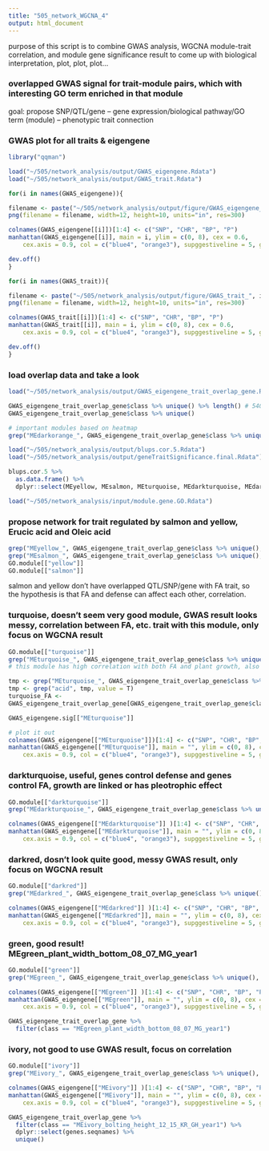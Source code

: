 ```yaml
---
title: "505_network_WGCNA_4"
output: html_document
---
```


purpose of this script is to combine GWAS analysis, WGCNA module-trait correlation, and module gene significance result to come up with biological interpretation, plot, plot, plot... 

### overlapped GWAS signal for trait-module pairs, which with interesting GO term enriched in that module 

goal: propose SNP/QTL/gene -- gene expression/biological pathway/GO term (module) -- phenotypic trait connection 

### GWAS plot for all traits & eigengene 
```r
library("qqman")

load("~/505/network_analysis/output/GWAS_eigengene.Rdata")
load("~/505/network_analysis/output/GWAS_trait.Rdata")

for(i in names(GWAS_eigengene)){ 

filename <- paste("~/505/network_analysis/output/figure/GWAS_eigengene_", i, ".png",  sep = "")
png(filename = filename, width=12, height=10, units="in", res=300)

colnames(GWAS_eigengene[[i]])[1:4] <- c("SNP", "CHR", "BP", "P")
manhattan(GWAS_eigengene[[i]], main = i, ylim = c(0, 8), cex = 0.6,
    cex.axis = 0.9, col = c("blue4", "orange3"), supggestiveline = 5, genomewideline = F)

dev.off()
}

for(i in names(GWAS_trait)){ 

filename <- paste("~/505/network_analysis/output/figure/GWAS_trait_", i, ".png",  sep = "")
png(filename = filename, width=12, height=10, units="in", res=300)

colnames(GWAS_trait[[i]])[1:4] <- c("SNP", "CHR", "BP", "P")
manhattan(GWAS_trait[[i]], main = i, ylim = c(0, 8), cex = 0.6,
    cex.axis = 0.9, col = c("blue4", "orange3"), supggestiveline = 5, genomewideline = F)

dev.off()
}
```

### load overlap data and take a look 
```r
load("~/505/network_analysis/output/GWAS_eigengene_trait_overlap_gene.Rdata")

GWAS_eigengene_trait_overlap_gene$class %>% unique() %>% length() # 540 
GWAS_eigengene_trait_overlap_gene$class %>% unique() 

# important modules based on heatmap 
grep("MEdarkorange_", GWAS_eigengene_trait_overlap_gene$class %>% unique(), value = T) # flower eQTL, don't need to pay much attention to this 

load("~/505/network_analysis/output/blups.cor.5.Rdata")
load("~/505/network_analysis/output/geneTraitSignificance.final.Rdata")

blups.cor.5 %>% 
  as.data.frame() %>% 
  dplyr::select(MEyellow, MEsalmon, MEturquoise, MEdarkturquoise, MEdarkred, MEgreen, MEivory)

load("~/505/network_analysis/input/module.gene.GO.Rdata")
```

### propose network for trait regulated by salmon and yellow, Erucic acid and Oleic acid 
```r
grep("MEyellow_", GWAS_eigengene_trait_overlap_gene$class %>% unique(), value = T) # Erucic acid/ Oleic acid 
grep("MEsalmon_", GWAS_eigengene_trait_overlap_gene$class %>% unique(), value = T) # Erucic acid/ Oleic acid 
GO.module[["yellow"]]
GO.module[["salmon"]] 
```

salmon and yellow don't have overlapped QTL/SNP/gene with FA trait, so the hypothesis is that FA and defense can affect each other, correlation. 

### turquoise, doesn't seem very good module, GWAS result looks messy, correlation between FA, etc. trait with this module, only focus on WGCNA result    
```r
GO.module[["turquoise"]]
grep("MEturquoise_", GWAS_eigengene_trait_overlap_gene$class %>% unique(), value = T) ### 
# this module has high correlation with both FA and plant growth, also has overlapped QTL with many trait, 24 

tmp <- grep("MEturquoise_", GWAS_eigengene_trait_overlap_gene$class %>% unique(), value = T) 
tmp <- grep("acid", tmp, value = T) 
turquoise_FA <- 
GWAS_eigengene_trait_overlap_gene[GWAS_eigengene_trait_overlap_gene$class %in% tmp,] 

GWAS_eigengene.sig[["MEturquoise"]] 

# plot it out 
colnames(GWAS_eigengene[["MEturquoise"]])[1:4] <- c("SNP", "CHR", "BP", "P")
manhattan(GWAS_eigengene[["MEturquoise"]], main = "", ylim = c(0, 8), cex = 0.6,
    cex.axis = 0.9, col = c("blue4", "orange3"), supggestiveline = 5, genomewideline = F)
```

### darkturquoise, useful, genes control defense and genes control FA, growth are linked or has pleotrophic effect
```r
GO.module[["darkturquoise"]]
grep("MEdarkturquoise_", GWAS_eigengene_trait_overlap_gene$class %>% unique(), value = T) ### 

colnames(GWAS_eigengene[["MEdarkturquoise"]] )[1:4] <- c("SNP", "CHR", "BP", "P")
manhattan(GWAS_eigengene[["MEdarkturquoise"]], main = "", ylim = c(0, 8), cex = 0.6,
    cex.axis = 0.9, col = c("blue4", "orange3"), supggestiveline = 5, genomewideline = F) 
```

### darkred, dosn't look quite good, messy GWAS result, only focus on WGCNA result 
```r
GO.module[["darkred"]]
grep("MEdarkred_", GWAS_eigengene_trait_overlap_gene$class %>% unique(), value = T) ### 

colnames(GWAS_eigengene[["MEdarkred"]] )[1:4] <- c("SNP", "CHR", "BP", "P")
manhattan(GWAS_eigengene[["MEdarkred"]], main = "", ylim = c(0, 8), cex = 0.6,
    cex.axis = 0.9, col = c("blue4", "orange3"), supggestiveline = 5, genomewideline = F)  
```

### green, good result! MEgreen_plant_width_bottom_08_07_MG_year1 
```r
GO.module[["green"]]
grep("MEgreen_", GWAS_eigengene_trait_overlap_gene$class %>% unique(), value = T) ### 

colnames(GWAS_eigengene[["MEgreen"]] )[1:4] <- c("SNP", "CHR", "BP", "P")
manhattan(GWAS_eigengene[["MEgreen"]], main = "", ylim = c(0, 8), cex = 0.6,
    cex.axis = 0.9, col = c("blue4", "orange3"), supggestiveline = 5, genomewideline = F)   

GWAS_eigengene_trait_overlap_gene %>% 
  filter(class == "MEgreen_plant_width_bottom_08_07_MG_year1") 
```

### ivory, not good to use GWAS result, focus on correlation 
```r
GO.module[["ivory"]]
grep("MEivory_", GWAS_eigengene_trait_overlap_gene$class %>% unique(), value = T) ### 

colnames(GWAS_eigengene[["MEivory"]] )[1:4] <- c("SNP", "CHR", "BP", "P")
manhattan(GWAS_eigengene[["MEivory"]], main = "", ylim = c(0, 8), cex = 0.6,
    cex.axis = 0.9, col = c("blue4", "orange3"), supggestiveline = 5, genomewideline = F)   

GWAS_eigengene_trait_overlap_gene %>% 
  filter(class == "MEivory_bolting_height_12_15_KR_GH_year1") %>% 
  dplyr::select(genes.seqnames) %>% 
  unique()  
```




